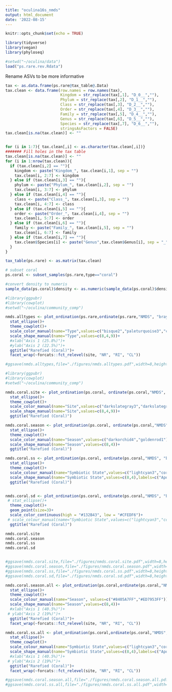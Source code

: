 ```yaml
---
title: "oculina16s_nmds"
output: html_document
date: '2022-08-15'
---
```


```r
knitr::opts_chunk$set(echo = TRUE)
```

```r
library(tidyverse)
library(vegan)
library(phyloseq)

#setwd("~/oculina/data")
load("ps.rare.rev.Rdata")
```


Rename ASVs to be more informative

```r
tax <- as.data.frame(ps.rare@tax_table@.Data)
tax.clean <- data.frame(row.names = row.names(tax),
                        Kingdom = str_replace(tax[,1], "D_0__",""),
                        Phylum = str_replace(tax[,2], "D_1__",""),
                        Class = str_replace(tax[,3], "D_2__",""),
                        Order = str_replace(tax[,4], "D_3__",""),
                        Family = str_replace(tax[,5], "D_4__",""),
                        Genus = str_replace(tax[,6], "D_5__",""),
                        Species = str_replace(tax[,7], "D_6__",""),
                        stringsAsFactors = FALSE)
tax.clean[is.na(tax.clean)] <- ""


for (i in 1:7){ tax.clean[,i] <- as.character(tax.clean[,i])}
####### Fill holes in the tax table
tax.clean[is.na(tax.clean)] <- ""
for (i in 1:nrow(tax.clean)){
  if (tax.clean[i,2] == ""){
    kingdom <- paste("Kingdom_", tax.clean[i,1], sep = "")
    tax.clean[i, 2:7] <- kingdom
  } else if (tax.clean[i,3] == ""){
    phylum <- paste("Phylum_", tax.clean[i,2], sep = "")
    tax.clean[i, 3:7] <- phylum
  } else if (tax.clean[i,4] == ""){
    class <- paste("Class_", tax.clean[i,3], sep = "")
    tax.clean[i, 4:7] <- class
  } else if (tax.clean[i,5] == ""){
    order <- paste("Order_", tax.clean[i,4], sep = "")
    tax.clean[i, 5:7] <- order
  } else if (tax.clean[i,6] == ""){
    family <- paste("Family_", tax.clean[i,5], sep = "")
    tax.clean[i, 6:7] <- family
  } else if (tax.clean[i,7] == ""){
    tax.clean$Species[i] <- paste("Genus",tax.clean$Genus[i], sep = "_")
  }
}

tax_table(ps.rare) <- as.matrix(tax.clean)

# subset coral
ps.coral <- subset_samples(ps.rare,type=="coral")

#convert density to numeris
sample_data(ps.coral)$density <- as.numeric(sample_data(ps.coral)$density)

```

```r
#library(ggpubr)
#library(cowplot)
#setwd("~/oculina/community_comp")

nmds.alltypes <- plot_ordination(ps.rare,ordinate(ps.rare,"NMDS", "bray"),color="type", shape="type")+
  stat_ellipse()+
  theme_cowplot()+
  scale_color_manual(name="Type",values=c("bisque2","paleturquoise3","chocolate4"))+
  scale_shape_manual(name="Type",values=c(8,4,9))+
  #xlab("Axis 1 (25.8%)")+
  #ylab("Axis 2 (22.5%)")+
  ggtitle("Rarefied (Coral)")+
  facet_wrap(~forcats::fct_relevel(site, "NR", "RI", "CL"))

#ggsave(nmds.alltypes,file="./figures/nmds.alltypes.pdf",width=8,height=4)

```

```r
#library(ggpubr)
#library(cowplot)
#setwd("~/oculina/community_comp")

nmds.coral.site <- plot_ordination(ps.coral, ordinate(ps.coral,"NMDS", "bray"),color="site", shape="site")+
  stat_ellipse()+
  theme_cowplot()+
  scale_color_manual(name="Site",values=c("darkslategray3","darkslategray4","#000004"))+
  scale_shape_manual(name="Site",values=c(8,4,9))+
  ggtitle("Rarefied (Coral)")

nmds.coral.season <- plot_ordination(ps.coral, ordinate(ps.coral,"NMDS", "bray"),color="season", shape="season")+
  stat_ellipse()+
  theme_cowplot()+
  scale_color_manual(name="Season",values=c("darkorchid4","goldenrod1"))+
  scale_shape_manual(name="Season",values=c(8,4))+
  ggtitle("Rarefied (Coral)")

nmds.coral.ss <- plot_ordination(ps.coral, ordinate(ps.coral,"NMDS", "bray"),color="symbstate", shape="symbstate")+
  stat_ellipse()+
  theme_cowplot()+
  scale_colour_manual(name="Symbiotic State",values=c("lightcyan3","coral4"),labels=c("Aposymbiotic","Symbiotic")) +
  scale_shape_manual(name="Symbiotic State",values=c(8,4),labels=c("Aposymbiotic","Symbiotic"))+
  ggtitle("Rarefied (Coral)")


nmds.coral.sd <- plot_ordination(ps.coral, ordinate(ps.coral,"NMDS", "bray"), color="density")+
 # stat_ellipse()+
  theme_cowplot()+
  geom_point(size=3)+
  scale_color_continuous(high = "#132B43", low = "#CFEDF6")+
 # scale_colour_manual(name="Symbiotic State",values=c("lightcyan3","coral4"),labels=c("Aposymbiotic","Symbiotic")) +
  ggtitle("Rarefied (Coral)")

nmds.coral.site
nmds.coral.season
nmds.coral.ss
nmds.coral.sd


#ggsave(nmds.coral.site,file="./figures/nmds.coral.site.pdf",width=8,height=4)
#ggsave(nmds.coral.season,file="./figures/nmds.coral.season.pdf",width=8,height=4)
#ggsave(nmds.coral.ss,file="./figures/nmds.coral.ss.pdf",width=8,height=4)
#ggsave(nmds.coral.sd,file="./figures/nmds.coral.sd.pdf",width=8,height=4)


```

```r
nmds.coral.season.all <- plot_ordination(ps.coral,ordinate(ps.coral,"NMDS", "bray"),color="season", shape="season")+
  stat_ellipse()+
  theme_cowplot()+
  scale_colour_manual(name="Season", values=c("#8405A7FF","#ED7953FF"))+
  scale_shape_manual(name="Season",values=c(8,4))+
  #xlab("Axis 1 (40.5%)")+
 # ylab("Axis 2 (19%)")+
  ggtitle("Rarefied (Coral)")+
  facet_wrap(~forcats::fct_relevel(site, "NR", "RI", "CL"))

nmds.coral.ss.all <- plot_ordination(ps.coral,ordinate(ps.coral,"NMDS", "bray"),color="symbstate",shape="symbstate")+
  stat_ellipse()+
  theme_cowplot()+
  scale_colour_manual(name="Symbiotic State",values=c("lightcyan3","coral4"),labels=c("Aposymbiotic","Symbiotic")) +
  scale_shape_manual(name="Symbiotic State",values=c(8,4),labels=c("Aposymbiotic","Symbiotic"))+
  #xlab("Axis 1 (40.5%)")+
 # ylab("Axis 2 (19%)")+
  ggtitle("Rarefied (Coral)")+
  facet_wrap(~forcats::fct_relevel(site, "NR", "RI", "CL"))

#ggsave(nmds.coral.season.all,file="./figures/nmds.coral.season.all.pdf",width=8,height=4)
#ggsave(nmds.coral.ss.all,file="./figures/nmds.coral.ss.all.pdf",width=9,height=5)
```


